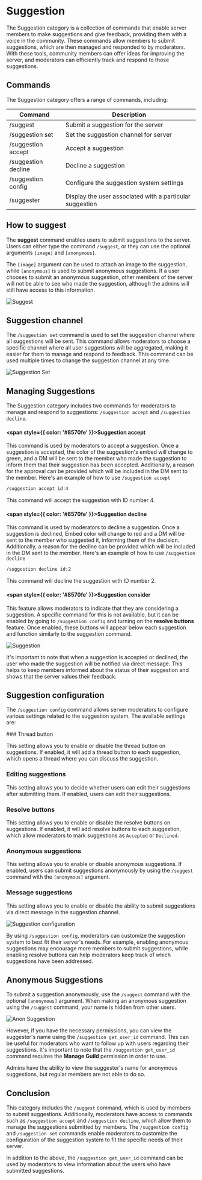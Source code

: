 
# Suggestion

The Suggestion category is a collection of commands that enable server members to make suggestions and give feedback, providing them with a voice in the community. These commands allow members to submit suggestions, which are then managed and responded to by moderators. With these tools, community members can offer ideas for improving the server, and moderators can efficiently track and respond to those suggestions.

## Commands

The Suggestion category offers a range of commands, including:

| Command             | Description                                              |
| ------------------- | -------------------------------------------------------- |
| /suggest            | Submit a suggestion for the server                       |
| /suggestion set     | Set the suggestion channel for server                    |
| /suggestion accept  | Accept a suggestion                                      |
| /suggestion decline | Decline a suggestion                                     |
| /suggestion config  | Configure the suggestion system settings                 |
| /suggester          | Display the user associated with a particular suggestion |

## How to suggest

The **suggest** command enables users to submit suggestions to the server. Users can either type the command `/suggest`, or they can use the optional arguments `[image]` and `[anonymous]`.

The `[image]` argument can be used to attach an image to the suggestion, while `[anonymous]` is used to submit anonymous suggestions. If a user chooses to submit an anonymous suggestion, other members of the server will not be able to see who made the suggestion, although the admins will still have access to this information.

![Suggest](./img/suggest.png)

## Suggestion channel

The `/suggestion set` command is used to set the suggestion channel where all suggestions will be sent. This command allows moderators to choose a specific channel where all user suggestions will be aggregated, making it easier for them to manage and respond to feedback. This command can be used multiple times to change the suggestion channel at any time.

![Suggestion Set](./img/suggestion-set.png)

## Managing Suggestions

The Suggestion category includes two commands for moderators to manage and respond to suggestions: `/suggestion accept` and `/suggestion decline`.

#### <span style={{ color: '#8570fe' }}>Suggestion accept</span>

This command is used by moderators to accept a suggestion. Once a suggestion is accepted, the color of the suggestion's embed will change to green, and a DM will be sent to the member who made the suggestion to inform them that their suggestion has been accepted. Additionally, a reason for the approval can be provided which will be included in the DM sent to the member.
Here's an example of how to use `/suggestion accept`

```bash
/suggestion accept id:4
```

This command will accept the suggestion with ID number 4.

#### <span style={{ color: '#8570fe' }}>Suggestion decline</span>

This command is used by moderators to decline a suggestion. Once a suggestion is declined, Embed color will change to red and a DM will be sent to the member who suggested it, informing them of the decision. Additionally, a reason for the decline can be provided which will be included in the DM sent to the member.
Here's an example of how to use `/suggestion decline`

```bash
/suggestion decline id:2
```

This command will decline the suggestion with ID number 2.

#### <span style={{ color: '#8570fe' }}>Suggestion consider</span>

This feature allows moderators to indicate that they are considering a suggestion. A specific command for this is not available, but it can be enabled by going to `/suggestion config` and turning on the **resolve buttons** feature. Once enabled, these buttons will appear below each suggestion and function similarly to the suggestion command.

![Suggestion](./img/suggestion.png)

It's important to note that when a suggestion is accepted or declined, the user who made the suggestion will be notified via direct message. This helps to keep members informed about the status of their suggestion and shows that the server values their feedback.

## Suggestion configuration

The `/suggestion config` command allows server moderators to configure various settings related to the suggestion system. The available settings are:

<Steps>
### Thread button

This setting allows you to enable or disable the thread button on suggestions. If enabled, it will add a thread button to each suggestion, which opens a thread where you can discuss the suggestion.

### Editing suggestions

This setting allows you to decide whether users can edit their suggestions after submitting them. If enabled, users can edit their suggestions.

### Resolve buttons

This setting allows you to enable or disable the resolve buttons on suggestions. If enabled, it will add resolve buttons to each suggestion, which allow moderators to mark suggestions as `Accepted` or `Declined`.

### Anonymous suggestions

This setting allows you to enable or disable anonymous suggestions. If enabled, users can submit suggestions anonymously by using the `/suggest` command with the `[anonymous]` argument.

### Message suggestions

This setting allows you to enable or disable the ability to submit suggestions via direct message in the suggestion channel.
</Steps>

![Suggestion configuration](./img/suggestion-config.png)

By using `/suggestion config`, moderators can customize the suggestion system to best fit their server's needs. For example, enabling anonymous suggestions may encourage more members to submit suggestions, while enabling resolve buttons can help moderators keep track of which suggestions have been addressed.

## Anonymous Suggestions

To submit a suggestion anonymously, use the `/suggest` command with the optional `[anonymous]` argument. When making an anonymous suggestion using the `/suggest` command, your name is hidden from other users.

![Anon Suggestion](./img/anon-suggestion.png)

However, if you have the necessary permissions, you can view the suggester's name using the `/suggestion get_user_id` command. This can be useful for moderators who want to follow up with users regarding their suggestions. It's important to note that the `/suggestion get_user_id` command requires the **Manage Guild** permission in order to use.

<Callout emoji="⚠️">
Admins have the ability to view the suggester's name for anonymous suggestions, but regular members are not able to do so.
</Callout>

## <span className="txp">Conclusion</span>

This category includes the `/suggest` command, which is used by members to submit suggestions. Additionally, moderators have access to commands such as `/suggestion accept` and `/suggestion decline`, which allow them to manage the suggestions submitted by members. The `/suggestion config` and `/suggestion set` commands enable moderators to customize the configuration of the suggestion system to fit the specific needs of their server.

In addition to the above, the `/suggestion get_user_id` command can be used by moderators to view information about the users who have submitted suggestions.